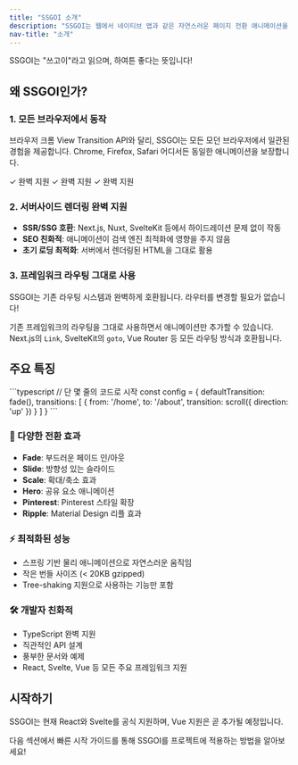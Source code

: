 ```yaml
---
title: "SSGOI 소개"
description: "SSGOI는 웹에서 네이티브 앱과 같은 자연스러운 페이지 전환 애니메이션을 구현할 수 있게 해주는 라이브러리입니다."
nav-title: "소개"
---
```


<Note type="tip">SSGOI는 "쓰고이"라고 읽으며, 하여튼 좋다는 뜻입니다!</Note>

<Demo autoPlay={false} />

## 왜 SSGOI인가?

### 1. 모든 브라우저에서 동작

브라우저 크롬 View Transition API와 달리, SSGOI는 모든 모던 브라우저에서 일관된 경험을 제공합니다. Chrome, Firefox, Safari 어디서든 동일한 애니메이션을 보장합니다.

<Grid cols={3}>
  <Card title="Chrome">
    <Badge variant="success">✓ 완벽 지원</Badge>
  </Card>
  <Card title="Firefox">
    <Badge variant="success">✓ 완벽 지원</Badge>
  </Card>
  <Card title="Safari">
    <Badge variant="success">✓ 완벽 지원</Badge>
  </Card>
</Grid>

### 2. 서버사이드 렌더링 완벽 지원

- **SSR/SSG 호환**: Next.js, Nuxt, SvelteKit 등에서 하이드레이션 문제 없이 작동
- **SEO 친화적**: 애니메이션이 검색 엔진 최적화에 영향을 주지 않음
- **초기 로딩 최적화**: 서버에서 렌더링된 HTML을 그대로 활용

### 3. 프레임워크 라우팅 그대로 사용

<Note>
  SSGOI는 기존 라우팅 시스템과 완벽하게 호환됩니다. 라우터를 변경할 필요가
  없습니다!
</Note>

기존 프레임워크의 라우팅을 그대로 사용하면서 애니메이션만 추가할 수 있습니다. Next.js의 `Link`, SvelteKit의 `goto`, Vue Router 등 모든 라우팅 방식과 호환됩니다.

## 주요 특징

<CodeDemo>
```typescript
// 단 몇 줄의 코드로 시작
const config = {
  defaultTransition: fade(),
  transitions: [
    {
      from: '/home',
      to: '/about',
      transition: scroll({ direction: 'up' })
    }
  ]
}
```
</CodeDemo>

### 🎨 다양한 전환 효과

- **Fade**: 부드러운 페이드 인/아웃
- **Slide**: 방향성 있는 슬라이드
- **Scale**: 확대/축소 효과
- **Hero**: 공유 요소 애니메이션
- **Pinterest**: Pinterest 스타일 확장
- **Ripple**: Material Design 리플 효과

### ⚡ 최적화된 성능

- 스프링 기반 물리 애니메이션으로 자연스러운 움직임
- 작은 번들 사이즈 (< 20KB gzipped)
- Tree-shaking 지원으로 사용하는 기능만 포함

### 🛠️ 개발자 친화적

- TypeScript 완벽 지원
- 직관적인 API 설계
- 풍부한 문서와 예제
- React, Svelte, Vue 등 모든 주요 프레임워크 지원

## 시작하기

<Note type="info">
  SSGOI는 현재 React와 Svelte를 공식 지원하며, Vue 지원은 곧 추가될 예정입니다.
</Note>

다음 섹션에서 빠른 시작 가이드를 통해 SSGOI를 프로젝트에 적용하는 방법을 알아보세요!
